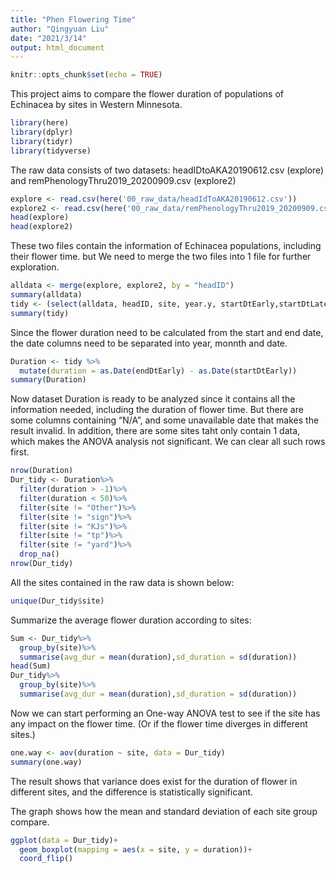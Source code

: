 ```yaml
---
title: "Phen Flowering Time"
author: "Qingyuan Liu"
date: "2021/3/14"
output: html_document
---
```


```r
knitr::opts_chunk$set(echo = TRUE)
```

This project aims to compare the flower duration of populations of Echinacea by sites in Western Minnesota.

```r
library(here)
library(dplyr)
library(tidyr)
library(tidyverse)
```

The raw data consists of two datasets: headIDtoAKA20190612.csv (explore) 
and remPhenologyThru2019_20200909.csv (explore2)

```r
explore <- read.csv(here('00_raw_data/headIdToAKA20190612.csv'))
explore2 <- read.csv(here('00_raw_data/remPhenologyThru2019_20200909.csv'))
head(explore)
head(explore2)
```

These two files contain the information of Echinacea populations, including their flower time. but We need to merge the two files into 1 file for further exploration.

```r
alldata <- merge(explore, explore2, by = "headID")
summary(alldata)
tidy <- (select(alldata, headID, site, year.y, startDtEarly,startDtLate, endDtEarly, endDtLate))
summary(tidy)
```

Since the flower duration need to be calculated from the start and end date, the date columns need to be separated into year, monnth and date.

```r
Duration <- tidy %>% 
  mutate(duration = as.Date(endDtEarly) - as.Date(startDtEarly))
summary(Duration)
```

Now dataset Duration is ready to be analyzed since it contains all the information needed, including the duration of flower time. 
But there are some columns containing "N/A", and some unavailable date that makes the result invalid.
In addition, there are some sites taht only contain 1 data, which makes the ANOVA analysis not significant.
We can clear all such rows first.
```r
nrow(Duration)
Dur_tidy <- Duration%>% 
  filter(duration > -1)%>%
  filter(duration < 50)%>%
  filter(site != "Other")%>%
  filter(site != "sign")%>%
  filter(site != "KJs")%>%
  filter(site != "tp")%>%
  filter(site != "yard")%>%
  drop_na()
nrow(Dur_tidy)
```

All the sites contained in the raw data is shown below:

```r
unique(Dur_tidy$site)
```

Summarize the average flower duration according to sites:

```r
Sum <- Dur_tidy%>%
  group_by(site)%>%
  summarise(avg_dur = mean(duration),sd_duration = sd(duration))
head(Sum)
Dur_tidy%>%
  group_by(site)%>%
  summarise(avg_dur = mean(duration),sd_duration = sd(duration))
```

Now we can start performing an One-way ANOVA test to see if the site has any impact on the flower time.
(Or if the flower time diverges in different sites.)

```r
one.way <- aov(duration ~ site, data = Dur_tidy)
summary(one.way)
```

The result shows that variance does exist for the duration of flower in different sites, and the difference is statistically significant.

The graph shows how the mean and standard deviation of each site group compare.

```r
ggplot(data = Dur_tidy)+
  geom_boxplot(mapping = aes(x = site, y = duration))+
  coord_flip()
```

